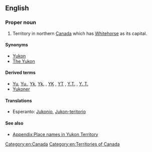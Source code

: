 ==English==
{{wikipedia|Yukon}}

===Proper noun===
{{en-proper noun|sg=[[Yukon]] [[territory|Territory]]}}

# Territory in northern [[Canada]] which has [[Whitehorse]] as its capital.

====Synonyms====
* [[Yukon]]
* [[The Yukon]]

====Derived terms====
* [[Yu]], [[Yu.]], [[Yk]], [[Yk.]] , [[YK]] , [[YT]] , [[Y.T.]] , [[Y. T.]] {{qualifier|abbreviation}}
* [[Yukoner]]

====Translations====
{{trans-top|territory in northern Canada which has Whitehorse as its capital}}
* Esperanto: [[Jukonio]], [[Jukon-teritorio]]
{{trans-mid}}
{{trans-bottom}}

====See also====
* [[Appendix:Place names in Yukon Territory]]

[[Category:en:Canada]]
[[Category:en:Territories of Canada]]